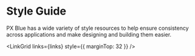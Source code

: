 
<!-- KEYWORDS: style typography iconography color palette guide theme illustration icons -->

# Style Guide

PX Blue has a wide variety of style resources to help ensure consistency across applications and make designing and building them easier.

<LinkGrid links={links} style={{ marginTop: 32 }} />
